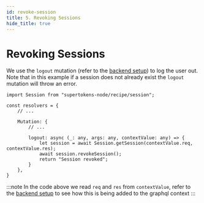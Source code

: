 ```yaml
---
id: revoke-session
title: 5. Revoking Sessions
hide_title: true
---
```


# Revoking Sessions

We use the `logout` mutation (refer to the [backend setup](./backend-setup)) to log the user out. Note that in this example if a session does not already exist the `logout` mutation will throw an error.

```tsx
import Session from "supertokens-node/recipe/session";

const resolvers = {
    // ...

    Mutation: {
        // ...

        logout: async (_: any, args: any, contextValue: any) => {
            let session = await Session.getSession(contextValue.req, contextValue.res);
            await session.revokeSession();
            return "Session revoked";
        }
    },
}
```

:::note
In the code above we read `req` and `res` from `contextValue`, refer to the [backend setup](./backend-setup) to see how this is being added to the graphql context
:::